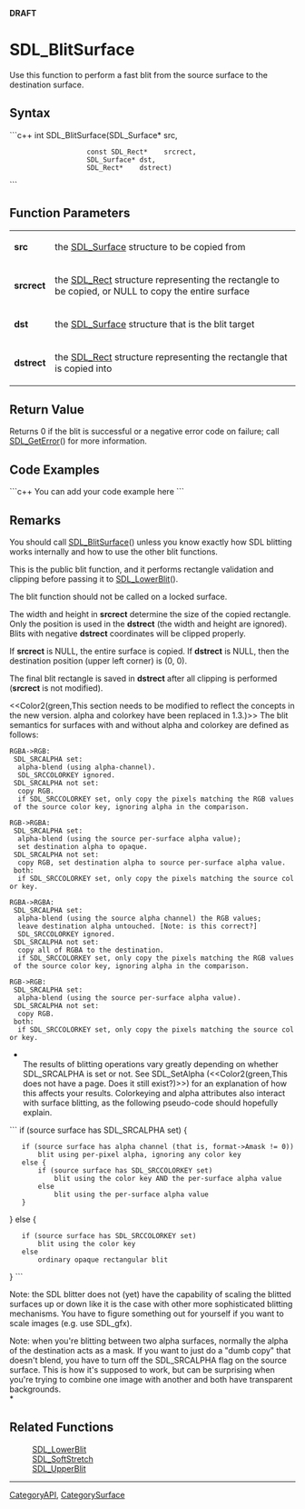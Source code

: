<!-- pragma section-numbers off -->
<!-- pragma disable-camelcase -->
'''DRAFT'''

= SDL_BlitSurface =
Use this function to perform a fast blit from the source surface to the destination surface.


== Syntax ==
```c++
int SDL_BlitSurface(SDL_Surface* src,
                    const SDL_Rect*    srcrect,
                    SDL_Surface* dst,
                    SDL_Rect*    dstrect)
```

== Function Parameters ==
{|
|'''src'''
|the [[SDL_Surface]] structure to be copied from
|-
|'''srcrect'''
|the [[SDL_Rect]] structure representing the rectangle to be copied, or NULL to copy the entire surface
|-
|'''dst'''
|the [[SDL_Surface]] structure that is the blit target
|-
|'''dstrect'''
|the [[SDL_Rect]] structure representing the rectangle that is copied into
|}

== Return Value ==
Returns 0 if the blit is successful or a negative error code on failure; call [[SDL_GetError]]() for more information.


== Code Examples ==
```c++
You can add your code example here
```

== Remarks ==
You should call [[SDL_BlitSurface]]() unless you know exactly how SDL blitting works internally and how to use the other blit functions.

This is the public blit function, and it performs rectangle validation and clipping before passing it to [[SDL_LowerBlit]]().

The blit function should not be called on a locked surface.  

The width and height in '''srcrect''' determine the size of the copied rectangle. Only the position is used in the '''dstrect''' (the width and height are ignored). Blits with negative '''dstrect''' coordinates will be clipped properly.

If '''srcrect''' is NULL, the entire surface is copied. If '''dstrect''' is NULL, then the destination position (upper left corner) is (0, 0).

The final blit rectangle is saved in '''dstrect''' after all clipping is performed ('''srcrect''' is not modified).


<<Color2(green,This section needs to be modified to reflect the concepts in the new version.  alpha and colorkey have been replaced in 1.3.)>>
The blit semantics for surfaces with and without alpha and colorkey are defined as follows:

 RGBA->RGB:
  SDL_SRCALPHA set:
   alpha-blend (using alpha-channel).
   SDL_SRCCOLORKEY ignored.
  SDL_SRCALPHA not set:
   copy RGB.
   if SDL_SRCCOLORKEY set, only copy the pixels matching the RGB values of the source color key, ignoring alpha in the comparison.

 RGB->RGBA:
  SDL_SRCALPHA set:
   alpha-blend (using the source per-surface alpha value);
   set destination alpha to opaque.
  SDL_SRCALPHA not set:
   copy RGB, set destination alpha to source per-surface alpha value.
  both:
   if SDL_SRCCOLORKEY set, only copy the pixels matching the source color key.

 RGBA->RGBA:
  SDL_SRCALPHA set:
   alpha-blend (using the source alpha channel) the RGB values;
   leave destination alpha untouched. [Note: is this correct?]
   SDL_SRCCOLORKEY ignored.
  SDL_SRCALPHA not set:
   copy all of RGBA to the destination.
   if SDL_SRCCOLORKEY set, only copy the pixels matching the RGB values of the source color key, ignoring alpha in the comparison.

 RGB->RGB:
  SDL_SRCALPHA set:
   alpha-blend (using the source per-surface alpha value).
  SDL_SRCALPHA not set:
   copy RGB.
  both:
   if SDL_SRCCOLORKEY set, only copy the pixels matching the source color key.

*<br/>The results of blitting operations vary greatly depending on whether SDL_SRCALPHA is set or not. See SDL_SetAlpha (<<Color2(green,This does not have a page. Does it still exist?)>>) for an explanation of how this affects your results. Colorkeying and alpha attributes also interact with surface blitting, as the following pseudo-code should hopefully explain. 
```
if (source surface has SDL_SRCALPHA set) {
    if (source surface has alpha channel (that is, format->Amask != 0))
        blit using per-pixel alpha, ignoring any color key
    else {
        if (source surface has SDL_SRCCOLORKEY set)
            blit using the color key AND the per-surface alpha value
        else
            blit using the per-surface alpha value
    }
} else {
    if (source surface has SDL_SRCCOLORKEY set)
        blit using the color key
    else
        ordinary opaque rectangular blit
}
```

Note: the SDL blitter does not (yet) have the capability of scaling the blitted surfaces up or down like it is the case with other more sophisticated blitting mechanisms. You have to figure something out for yourself if you want to scale images (e.g. use SDL_gfx).

Note: when you're blitting between two alpha surfaces, normally the alpha of the destination acts as a mask. If you want to just do a "dumb copy" that doesn't blend, you have to turn off the SDL_SRCALPHA flag on the source surface. This is how it's supposed to work, but can be surprising when you're trying to combine one image with another and both have transparent backgrounds. <br/>*

== Related Functions ==
:[[SDL_LowerBlit]]
:[[SDL_SoftStretch]]
:[[SDL_UpperBlit]]

----
[[CategoryAPI]], [[CategorySurface]]
